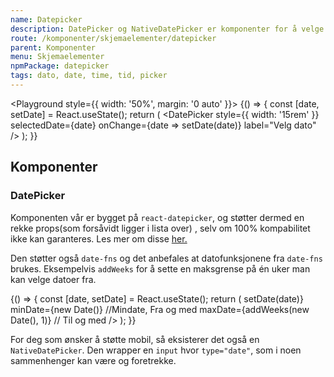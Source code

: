 ```yaml
---
name: Datepicker
description: DatePicker og NativeDatePicker er komponenter for å velge datoer.
route: /komponenter/skjemaelementer/datepicker
parent: Komponenter
menu: Skjemaelementer
npmPackage: datepicker
tags: dato, date, time, tid, picker
---
```



<PageHeader />

<Playground style={{ width: '50%', margin: '0 auto' }}>
  {() => {
    const [date, setDate] = React.useState();
    return (
      <DatePicker
        style={{ width: '15rem' }}
        selectedDate={date}
        onChange={date => setDate(date)}
        label="Velg dato"
      />
    );
  }}
</Playground>

## Komponenter

### DatePicker

<ImportStatement imports="DatePicker" />
<Props of={DatePicker} />

Komponenten vår er bygget på `react-datepicker`, og støtter dermed en rekke props(som forsåvidt ligger i lista over) , selv om 100% kompabilitet ikke kan garanteres.
Les mer om disse [her.](https://reactdatepicker.com/)

Den støtter også `date-fns` og det anbefales at datofunksjonene fra `date-fns` brukes.
Eksempelvis `addWeeks` for å sette en maksgrense på én uker man kan velge datoer fra.

<Playground>
  {() => {
    const [date, setDate] = React.useState();
    return (
      <DatePicker
        label="Velg dato innen én uke"
        style={{ width: '15rem' }}
        selectedDate={date}
        onChange={date => setDate(date)}
        minDate={new Date()} //Mindate, Fra og med
        maxDate={addWeeks(new Date(), 1)} // Til og med
      />
    );
  }}
</Playground>

For deg som ønsker å støtte mobil, så eksisterer det også en `NativeDatePicker`.
Den wrapper en `input` hvor `type="date"`, som i noen sammenhenger kan være og foretrekke.

<Playground>
  <NativeDatePicker style={{ width: '15rem' }} label="Native datovelger" />
</Playground>
